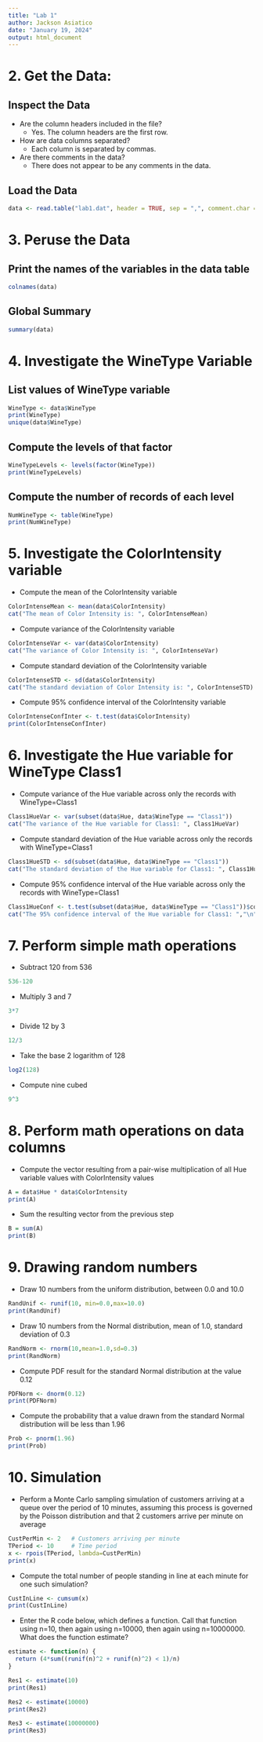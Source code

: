 ```yaml
---
title: "Lab 1"
author: Jackson Asiatico
date: "January 19, 2024"
output: html_document
---
```



# 2. Get the Data:

## Inspect the Data
* Are the column headers included in the file?
  - Yes. The column headers are the first row.
* How are data columns separated?
  - Each column is separated by commas.
* Are there comments in the data?
  - There does not appear to be any comments in the data.

## Load the Data
```r
data <- read.table("lab1.dat", header = TRUE, sep = ",", comment.char = "")
```


# 3. Peruse the Data
## Print the names of the variables in the data table
```r
colnames(data)
```

## Global Summary
```r
summary(data)
```

# 4. Investigate the WineType Variable
## List values of WineType variable
```r
WineType <- data$WineType
print(WineType)
unique(data$WineType)
```

## Compute the levels of that factor
```r
WineTypeLevels <- levels(factor(WineType))
print(WineTypeLevels)
```

## Compute the number of records of each level
```r
NumWineType <- table(WineType)
print(NumWineType)
```

# 5. Investigate the ColorIntensity variable
* Compute the mean of the ColorIntensity variable
```r
ColorIntenseMean <- mean(data$ColorIntensity)
cat("The mean of Color Intensity is: ", ColorIntenseMean)
```

* Compute variance of the ColorIntensity variable
```r
ColorIntenseVar <- var(data$ColorIntensity)
cat("The variance of Color Intensity is: ", ColorIntenseVar)
```

* Compute standard deviation of the ColorIntensity variable
```r
ColorIntenseSTD <- sd(data$ColorIntensity)
cat("The standard deviation of Color Intensity is: ", ColorIntenseSTD)
```

* Compute 95% confidence interval of the ColorIntensity variable
```r
ColorIntenseConfInter <- t.test(data$ColorIntensity)
print(ColorIntenseConfInter)
```


# 6. Investigate the Hue variable for WineType Class1
* Compute variance of the Hue variable across only the records with WineType=Class1
```r
Class1HueVar <- var(subset(data$Hue, data$WineType == "Class1"))
cat("The variance of the Hue variable for Class1: ", Class1HueVar)
```

* Compute standard deviation of the Hue variable across only the records with WineType=Class1
```r
Class1HueSTD <- sd(subset(data$Hue, data$WineType == "Class1"))
cat("The standard deviation of the Hue variable for Class1: ", Class1HueSTD)
```

* Compute 95% confidence interval of the Hue variable across only the records with WineType=Class1
```r
Class1HueConf <- t.test(subset(data$Hue, data$WineType == "Class1"))$conf.int
cat("The 95% confidence interval of the Hue variable for Class1: ","\n", Class1HueConf)
```

# 7. Perform simple math operations

* Subtract 120 from 536
```r
536-120
```

* Multiply 3 and 7
```r
3*7
```

* Divide 12 by 3
```r
12/3
```

* Take the base 2 logarithm of 128
```r
log2(128)
```

* Compute nine cubed
```r
9^3
```

# 8. Perform math operations on data columns

* Compute the vector resulting from a pair-wise multiplication of all Hue variable values with ColorIntensity values
```r
A = data$Hue * data$ColorIntensity
print(A)
```
* Sum the resulting vector from the previous step
```r
B = sum(A)
print(B)
```

# 9. Drawing random numbers

* Draw 10 numbers from the uniform distribution, between 0.0 and 10.0
```r
RandUnif <- runif(10, min=0.0,max=10.0)
print(RandUnif)
```

* Draw 10 numbers from the Normal distribution, mean of 1.0, standard deviation of 0.3
```r
RandNorm <- rnorm(10,mean=1.0,sd=0.3)
print(RandNorm)
```

* Compute PDF result for the standard Normal distribution at the value 0.12
```r
PDFNorm <- dnorm(0.12)
print(PDFNorm)
```
* Compute the probability that a value drawn from the standard Normal distribution will be less than 1.96
```r
Prob <- pnorm(1.96)
print(Prob)
```

# 10. Simulation
* Perform a Monte Carlo sampling simulation of customers arriving at a queue over the period of 10 minutes, assuming this process is governed by the Poisson distribution and that 2 customers arrive per minute on average 

```r
CustPerMin <- 2   # Customers arriving per minute
TPeriod <- 10     # Time period
x <- rpois(TPeriod, lambda=CustPerMin)
print(x)
```

* Compute the total number of people standing in line at each minute for one such simulation?
```r
CustInLine <- cumsum(x)
print(CustInLine)
```

* Enter the R code below, which defines a function. Call that function using n=10, then again using n=10000, then again using n=10000000. What does the function estimate?
```r
estimate <- function(n) {
  return (4*sum((runif(n)^2 + runif(n)^2) < 1)/n)
}

Res1 <- estimate(10)
print(Res1)

Res2 <- estimate(10000)
print(Res2)

Res3 <- estimate(10000000)
print(Res3)
```